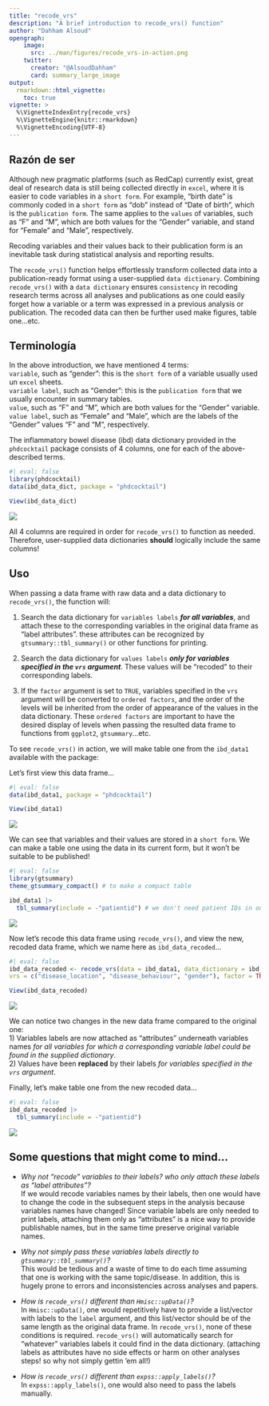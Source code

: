 ```yaml
---
title: "recode_vrs"
description: "A brief introduction to recode_vrs() function"
author: "Dahham Alsoud"
opengraph:
    image:
      src: ../man/figures/recode_vrs-in-action.png
    twitter:
      creator: "@AlsoudDahham"
      card: summary_large_image
output:
  rmarkdown::html_vignette:
    toc: true
vignette: >
  %\VignetteIndexEntry{recode_vrs}
  %\VignetteEngine{knitr::rmarkdown}
  %\VignetteEncoding{UTF-8}
---
```


## Razón de ser

Although new pragmatic platforms (such as RedCap) currently exist, great deal of research data is still being collected directly in `excel`, where it is easier to code variables in a `short form`. For example, "birth date" is commonly coded in a `short form` as "dob" instead of "Date of birth", which is the `publication form`. The same applies to the `values` of variables, such as "F" and "M", which are both values for the "Gender" variable, and stand for "Female" and "Male", respectively.

Recoding variables and their values back to their publication form is an inevitable task during statistical analysis and reporting results.

The `recode_vrs()` function helps effortlessly transform collected data into a publication-ready format using a user-supplied `data dictionary`. Combining `recode_vrs()` with a `data dictionary` ensures `consistency` in recoding research terms across all analyses and publications as one could easily forget how a variable or a term was expressed in a previous analysis or publication. The recoded data can then be further used make figures, table one...etc.

## Terminología

In the above introduction, we have mentioned 4 terms:\
`variable`, such as "gender": this is the `short form` of a variable usually used un `excel` sheets.\
`variable label`, such as "Gender": this is the `publication form` that we usually encounter in summary tables.\
`value`, such as "F" and "M", which are both values for the "Gender" variable.\
`value label`, such as "Female" and "Male", which are the labels of the "Gender" values "F" and "M", respectively.

The inflammatory bowel disease (ibd) data dictionary provided in the `phdcocktail` package consists of 4 columns, one for each of the above-described terms.

```r
#| eval: false
library(phdcocktail)
data(ibd_data_dict, package = "phdcocktail")

View(ibd_data_dict)

```

![](../man/figures/ibd-data-dict.png)

All 4 columns are required in order for `recode_vrs()` to function as needed. Therefore, user-supplied data dictionaries **should** logically include the same columns!

## Uso

When passing a data frame with raw data and a data dictionary to `recode_vrs()`, the function will:\

1)  Search the data dictionary for `variables labels` ***for all variables***, and attach these to the corresponding variables in the original data frame as "label attributes". these attributes can be recognized by `gtsummary::tbl_summary()` or other functions for printing.\

2)  Search the data dictionary for `values labels` ***only for variables specified in the `vrs` argument***. These values will be "recoded" to their corresponding labels.

3)  If the `factor` argument is set to `TRUE`, variables specified in the `vrs` argument will be converted to `ordered factors`, and the order of the levels will be inherited from the order of appearance of the values in the data dictionary. These `ordered factors` are important to have the desired display of levels when passing the resulted data frame to functions from `ggplot2`, `gtsummary`...etc.

To see `recode_vrs()` in action, we will make table one from the `ibd_data1` available with the package:

Let's first view this data frame...

```r
#| eval: false
data(ibd_data1, package = "phdcocktail")

View(ibd_data1)

```

![](../man/figures/ibd-data-raw.png)

We can see that variables and their values are stored in a `short form`. We can make a table one using the data in its current form, but it won't be suitable to be published!

```r
#| eval: false
library(gtsummary)
theme_gtsummary_compact() # to make a compact table

ibd_data1 |>
  tbl_summary(include = -"patientid") # we don't need patient IDs in our table

```

![](../man/figures/table1-raw.png)

Now let's recode this data frame using `recode_vrs()`, and view the new, recoded data frame, which we name here as `ibd_data_recoded`...

```r
#| eval: false
ibd_data_recoded <- recode_vrs(data = ibd_data1, data_dictionary = ibd_data_dict,
vrs = c("disease_location", "disease_behaviour", "gender"), factor = TRUE)

View(ibd_data_recoded)

```

![](../man/figures/ibd-data-recoded.png)

We can notice two changes in the new data frame compared to the original one:\
1) Variables labels are now attached as "attributes" underneath variables names *for all variables for which a corresponding variable label could be found in the supplied dictionary*.\
2) Values have been **replaced** by their labels *for variables specified in the `vrs` argument*.\

Finally, let's make table one from the new recoded data...

```r
#| eval: false
ibd_data_recoded |>
  tbl_summary(include = -"patientid")

```

![](../man/figures/table1-recoded.png)

## Some questions that might come to mind...

-   *Why not "recode" variables to their labels? who only attach these labels as "label attributes"?*\
    If we would recode variables names by their labels, then one would have to change the code in the subsequent steps in the analysis because variables names have changed! Since variable labels are only needed to print labels, attaching them only as "attributes" is a nice way to provide publishable names, but in the same time preserve original variable names.\

-   *Why not simply pass these variables labels directly to `gtsummary::tbl_summary()`?*\
    This would be tedious and a waste of time to do each time assuming that one is working with the same topic/disease. In addition, this is hugely prone to errors and inconsistencies across analyses and papers.\

-   *How is `recode_vrs()` different than `Hmisc::upData()`?*\
    In `Hmisc::upData()`, one would repetitively have to provide a list/vector with labels to the `label` argument, and this list/vector should be of the same length as the original data frame. In `recode_vrs()`, none of these conditions is required. `recode_vrs()` will automatically search for "whatever" variables labels it could find in the data dictionary. (attaching labels as attributes have no side effects or harm on other analyses steps! so why not simply gettin 'em all!)

-   *How is `recode_vrs()` different than `expss::apply_labels()`?*\
    In `expss::apply_labels()`, one would also need to pass the labels manually.
